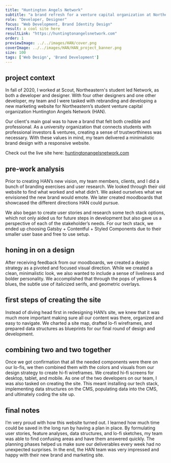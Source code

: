 ```yaml
---
title: "Huntington Angels Network"
subtitle: "a brand refresh for a venture capital organization at Northeastern University"
role: "Developer, Designer"
focus: "Web Development, Brand Identity Design"
result: a cool site here
resultLink: "https://huntingtonangelsnetwork.com"
order: 1
previewImage: ../../images/HAN/cover.png
coverImage: ../../images/HAN/HAN_project_banner.png
size: 100
tags: ['Web Design', 'Brand Development']
---
```






## project context
In fall of 2020, I worked at Scout, Northeastern's student led Network, as both a developer and designer. With four other designers and one other developer, my team and I were tasked with rebranding and developing a new marketing website for Northeastern’s student venture capital organization Huntington Angels Network (HAN).

Our client's main goal was to have a brand that felt both credible and professional. As a university organization that connects students with professional investors & ventures, creating a sense of trustworthiness was necessary. With these values in mind, my team delivered a minimalistic brand design with a responsive website. 

Check out the live site here: [huntingtonangelsnetwork.com](https://huntingtonangelsnetwork.com)


## pre-work analysis
Prior to creating HAN’s new vision, my team members, clients, and I did a bunch of branding exercises and user research. We looked through their old website to find what worked and what didn’t. We asked ourselves what we envisioned the new brand would emote. We later created moodboards that showcased the different directions HAN could pursue.

<SingleImage src='../../images/HAN/prework.png'/>


We also began to create user stories and research some tech stack options, which not only aided us for future steps in development but also gave us a perspective of each of the stakeholder’s needs. For our tech stack, we ended up choosing Gatsby + Contentful + Styled Components due to their smaller user base and free to use setup.

## honing in on a design
After receiving feedback from our moodboards, we created a design strategy as a pivoted and focused visual direction. While we created a clean, minimalistic look, we also wanted to include a sense of liveliness and bolder personality. We accomplished that through the pops of yellows & blues, the subtle use of italicized serifs, and geometric overlays.
<SingleImage src='./../images/HAN/moodboard.png'/>


## first steps of creating the site
Instead of diving head first in redesigning HAN’s site, we knew that it was much more important making sure all our content was there, organized and easy to navigate. We charted a site map, drafted lo-fi wireframes, and prepared data structures as blueprints for our final round of design and development.
<SingleImage src='../../images/HAN/wireframe.png'/>


## combining two and two together
Once we got confirmation that all the needed components were there on our lo-fis, we then combined them with the colors and visuals from our design strategy to create hi-fi wireframes. We created hi-fi screens for desktop, tablet, and mobile.
As one of the two developers on our team, I was also tasked on creating the site. This meant installing our tech stack, implementing data structures on the CMS, populating data into the CMS, and ultimately coding the site up.
<SingleImage src='../../images/HAN/final.png'/>


## final notes
I’m very proud with how this website turned out. I learned how much time could be saved in the long run by having a plan in place. By formulating user stories, feature analyses, data structures, and lo-fi sketches, my team was able to find confusing areas and have them answered quickly. The planning phases helped us make sure our deliverables every week had no unexpected surprises. In the end, the HAN team was very impressed and happy with their new brand and marketing site.
